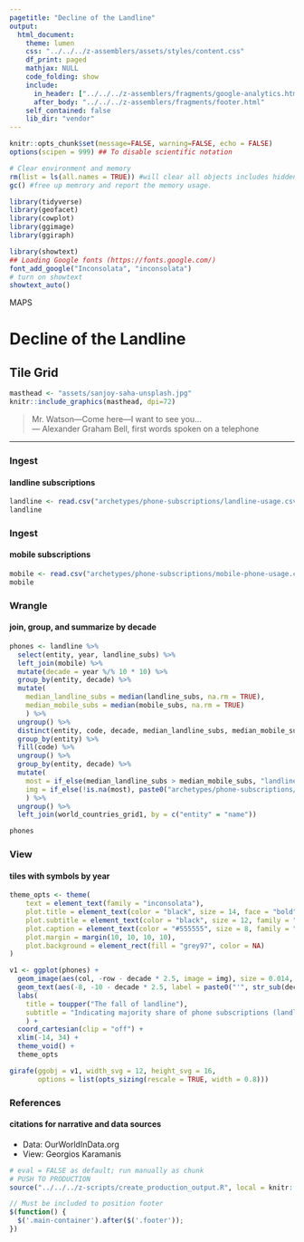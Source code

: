 ```yaml
---
pagetitle: "Decline of the Landline"
output: 
  html_document:
    theme: lumen
    css: "../../../z-assemblers/assets/styles/content.css"
    df_print: paged
    mathjax: NULL
    code_folding: show
    include:
      in_header: ["../../../z-assemblers/fragments/google-analytics.html", "../../../z-assemblers/fragments/header.html"]
      after_body: "../../../z-assemblers/fragments/footer.html"
    self_contained: false
    lib_dir: "vendor"
---
```


```r

knitr::opts_chunk$set(message=FALSE, warning=FALSE, echo = FALSE)
options(scipen = 999) ## To disable scientific notation

# Clear environment and memory
rm(list = ls(all.names = TRUE)) #will clear all objects includes hidden objects.
gc() #free up memrory and report the memory usage.

library(tidyverse)
library(geofacet)
library(cowplot)
library(ggimage)
library(ggiraph)

library(showtext)
## Loading Google fonts (https://fonts.google.com/)
font_add_google("Inconsolata", "inconsolata")
# turn on showtext
showtext_auto()

```

<div class="activity">
MAPS  
</div>

# Decline of the Landline
## Tile Grid

```r

masthead <- "assets/sanjoy-saha-unsplash.jpg"
knitr::include_graphics(masthead, dpi=72)

```

> Mr. Watson—Come here—I want to see you...\
--- Alexander Graham Bell, first words spoken on a telephone\

***

### Ingest
#### landline subscriptions

```r

landline <- read.csv("archetypes/phone-subscriptions/landline-usage.csv", header = TRUE)
landline

```


### Ingest
#### mobile subscriptions


```r

mobile <- read.csv("archetypes/phone-subscriptions/mobile-phone-usage.csv", header = TRUE)
mobile

```


### Wrangle
#### join, group, and summarize by decade


```r

phones <- landline %>% 
  select(entity, year, landline_subs) %>% 
  left_join(mobile) %>% 
  mutate(decade = year %/% 10 * 10) %>% 
  group_by(entity, decade) %>% 
  mutate(
    median_landline_subs = median(landline_subs, na.rm = TRUE),
    median_mobile_subs = median(mobile_subs, na.rm = TRUE)
    ) %>% 
  ungroup() %>% 
  distinct(entity, code, decade, median_landline_subs, median_mobile_subs) %>% 
  group_by(entity) %>% 
  fill(code) %>% 
  ungroup() %>% 
  group_by(entity, decade) %>% 
  mutate(
    most = if_else(median_landline_subs > median_mobile_subs, "landline", "smartphone"),
    img = if_else(!is.na(most), paste0("archetypes/phone-subscriptions/", most, ".png"), NULL)
    ) %>% 
  ungroup() %>% 
  left_join(world_countries_grid1, by = c("entity" = "name"))

phones

```


### View
#### tiles with symbols by year


```r

theme_opts <- theme(
    text = element_text(family = "inconsolata"), 
    plot.title = element_text(color = "black", size = 14, face = "bold", family = "inconsolata"),
    plot.subtitle = element_text(color = "black", size = 12, family = "inconsolata"),
    plot.caption = element_text(color = "#555555", size = 8, family = "inconsolata"),    
    plot.margin = margin(10, 10, 10, 10),
    plot.background = element_rect(fill = "grey97", color = NA)
)

v1 <- ggplot(phones) +
  geom_image(aes(col, -row - decade * 2.5, image = img), size = 0.014, asp = 0.8) +
  geom_text(aes(-8, -10 - decade * 2.5, label = paste0("'", str_sub(decade, -2, -1), "s")), size = 10, stat = "unique", family = "inconsolata", color = "black", alpha = 0.8) +
  labs(
    title = toupper("The fall of landline"),
    subtitle = "Indicating majority share of phone subscriptions (landline or mobile)\nas median values by country and decade"
    ) +
  coord_cartesian(clip = "off") +
  xlim(-14, 34) +
  theme_void() +
  theme_opts

girafe(ggobj = v1, width_svg = 12, height_svg = 16,
       options = list(opts_sizing(rescale = TRUE, width = 0.8)))

```



### References
#### citations for narrative and data sources

* Data: OurWorldInData.org
* View: Georgios Karamanis


```r

# eval = FALSE as default; run manually as chunk
# PUSH TO PRODUCTION
source("../../../z-scripts/create_production_output.R", local = knitr::knit_global())

```


```js

// Must be included to position footer
$(function() {
  $('.main-container').after($('.footer'));
})

```
